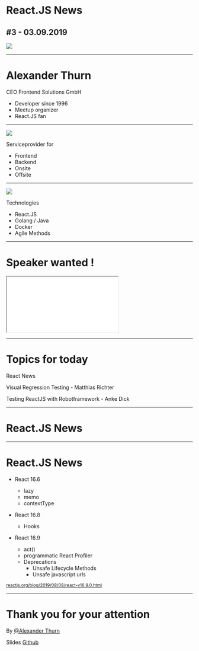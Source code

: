 

<Head>
	<title>React.JS News</title>
</Head>

# React.JS News


## #3&nbsp;-&nbsp;03.09.2019

<img className="meetup-title-logo" src="meetup-logo.png"/>

<Footer></Footer>

---

# Alexander Thurn

CEO Frontend Solutions GmbH
* Developer since 1996
* Meetup organizer
* React.JS fan

<Footer></Footer>

---
<img src="frontend-solutions-logo.svg"/>

Serviceprovider for
  * Frontend
  * Backend
  * Onsite
  * Offsite

<Footer></Footer>

---

<img src="frontend-solutions-logo.svg"/>

Technologies
  * React.JS
  * Golang / Java
  * Docker
  * Agile Methods

<Footer></Footer>

---


# Speaker wanted !

<iframe style={{width:"100%", height: "100%", minHeight: "500px"}} src="//docs.google.com/spreadsheets/d/1X9JjPyYrt_v1z41boskj0vlh7KOBUmtG7phJJcyv21A/edit#gid=0&range=A24"></iframe>
<Footer></Footer>

---

# Topics for today

React News

Visual Regression Testing - Matthias Richter

Testing ReactJS with Robotframework - Anke Dick


<Footer></Footer>

---


# React.JS News

<Footer></Footer>

---

# React.JS News

* React 16.6
    * lazy
    * memo
    * contextType

* React 16.8
    * Hooks

* React 16.9
    * act()
    * programmatic React Profiler
    * Deprecations
        * Unsafe Lifecycle Methods
        * Unsafe javascript urls

<small><a href="https://reactjs.org/blog/2019/08/08/react-v16.9.0.html">reactjs.org/blog/2019/08/08/react-v16.9.0.html</a></small>

---

<Footer></Footer>

# Thank you for your attention

By [@Alexander Thurn](https://froso.de)

Slides [Github](https://github.com/FrontendSolutionsGmbH/react-js-native-meetup-bonn)

<Footer></Footer>
